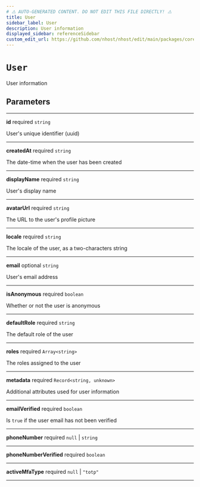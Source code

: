 ```yaml
---
# ⚠️ AUTO-GENERATED CONTENT. DO NOT EDIT THIS FILE DIRECTLY! ⚠️
title: User
sidebar_label: User
description: User information
displayed_sidebar: referenceSidebar
custom_edit_url: https://github.com/nhost/nhost/edit/main/packages/core/src/types.ts#L57
---
```


# `User`

User information

## Parameters

---

**<span className="parameter-name">id</span>** <span className="optional-status">required</span> `string`

User's unique identifier (uuid)

---

**<span className="parameter-name">createdAt</span>** <span className="optional-status">required</span> `string`

The date-time when the user has been created

---

**<span className="parameter-name">displayName</span>** <span className="optional-status">required</span> `string`

User's display name

---

**<span className="parameter-name">avatarUrl</span>** <span className="optional-status">required</span> `string`

The URL to the user's profile picture

---

**<span className="parameter-name">locale</span>** <span className="optional-status">required</span> `string`

The locale of the user, as a two-characters string

---

**<span className="parameter-name">email</span>** <span className="optional-status">optional</span> `string`

User's email address

---

**<span className="parameter-name">isAnonymous</span>** <span className="optional-status">required</span> `boolean`

Whether or not the user is anonymous

---

**<span className="parameter-name">defaultRole</span>** <span className="optional-status">required</span> `string`

The default role of the user

---

**<span className="parameter-name">roles</span>** <span className="optional-status">required</span> `Array<string>`

The roles assigned to the user

---

**<span className="parameter-name">metadata</span>** <span className="optional-status">required</span> `Record<string, unknown>`

Additional attributes used for user information

---

**<span className="parameter-name">emailVerified</span>** <span className="optional-status">required</span> `boolean`

Is `true` if the user email has not been verified

---

**<span className="parameter-name">phoneNumber</span>** <span className="optional-status">required</span> `null` | `string`

---

**<span className="parameter-name">phoneNumberVerified</span>** <span className="optional-status">required</span> `boolean`

---

**<span className="parameter-name">activeMfaType</span>** <span className="optional-status">required</span> `null` | `"totp"`

---
